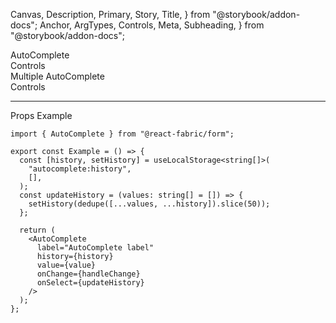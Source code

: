   Canvas,
  Description,
  Primary,
  Story,
  Title,
} from "@storybook/addon-docs";
  Anchor,
  ArgTypes,
  Controls,
  Meta,
  Subheading,
} from "@storybook/addon-docs";

<Meta of={AutoCompleteStories} />

<Title>AutoComplete</Title>

<Anchor storyId="AutoComplete">
  <div className="hidden-anchor">
    <Subheading>AutoComplete</Subheading>
  </div>
</Anchor>

<Description of={AutoComplete} />

<Primary />

<Collapsable className="control-panel">
  <div>Controls</div>
  <Controls of={AutoCompleteStories._AutoComplete} />
</Collapsable>

<Anchor storyId="mutiple">
  <Subheading>Multiple AutoComplete</Subheading>
</Anchor>
<Description of={AutoCompleteStories.Multiple} />
<Canvas withToolbar of={AutoCompleteStories.Multiple} />
<Collapsable className="control-panel">
  <div>Controls</div>
  <Controls of={AutoCompleteStories.Multiple} />
</Collapsable>

<hr />

<Anchor storyId="props">
  <Subheading>Props</Subheading>
</Anchor>

<ArgTypes sort="requiredFirst" />

<Anchor storyId="sample">
  <Subheading>Example</Subheading>
</Anchor>

```tsx
import { AutoComplete } from "@react-fabric/form";

export const Example = () => {
  const [history, setHistory] = useLocalStorage<string[]>(
    "autocomplete:history",
    [],
  );
  const updateHistory = (values: string[] = []) => {
    setHistory(dedupe([...values, ...history]).slice(50));
  };

  return (
    <AutoComplete
      label="AutoComplete label"
      history={history}
      value={value}
      onChange={handleChange}
      onSelect={updateHistory}
    />
  );
};
```
